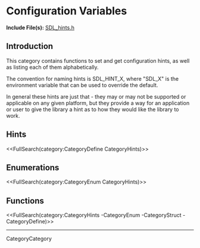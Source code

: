 <!-- master-page:CategoryTemplate -->
<!-- #master-date:Unknown-Date -->
<!-- format wiki -->
<!-- language en -->

= Configuration Variables =

'''Include File(s):''' [http://hg.libsdl.org/SDL/file/default/include/SDL_hints.h SDL_hints.h]


== Introduction ==
This category contains functions to set and get configuration hints, as well as listing each of them alphabetically.

The convention for naming hints is SDL_HINT_X, where "SDL_X" is the environment variable that can be used to override the default.

In general these hints are just that - they may or may not be supported or applicable on any given platform, but they provide a way for an application or user to give the library a hint as to how they would like the library to work.


== Hints ==

<<FullSearch(category:CategoryDefine CategoryHints)>>

== Enumerations ==

<<FullSearch(category:CategoryEnum CategoryHints)>>

== Functions ==

<<FullSearch(category:CategoryHints -CategoryEnum -CategoryStruct -CategoryDefine)>>


----
CategoryCategory
